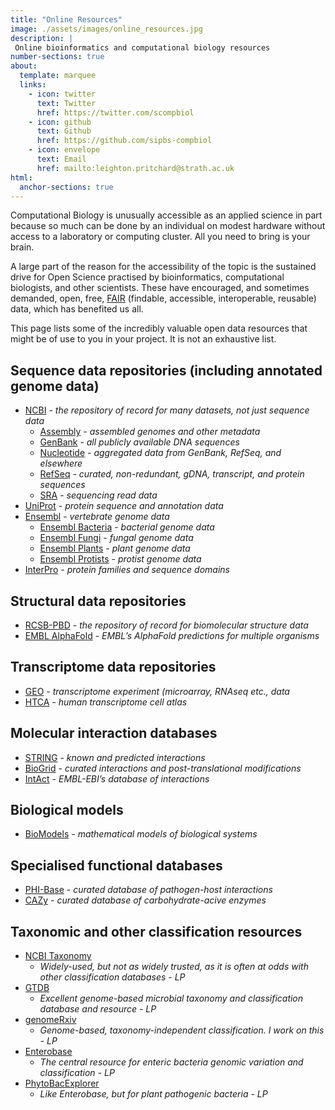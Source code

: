 ```yaml
---
title: "Online Resources"
image: ./assets/images/online_resources.jpg
description: |
 Online bioinformatics and computational biology resources
number-sections: true
about:
  template: marquee
  links:
    - icon: twitter
      text: Twitter
      href: https://twitter.com/scompbiol
    - icon: github
      text: Github
      href: https://github.com/sipbs-compbiol
    - icon: envelope
      text: Email
      href: mailto:leighton.pritchard@strath.ac.uk
html:
  anchor-sections: true
---
```


Computational Biology is unusually accessible as an applied science in part because so much can be done by an individual on modest hardware without access to a laboratory or computing cluster. All you need to bring is your brain.

A large part of the reason for the accessibility of the topic is the sustained drive for Open Science practised by bioinformatics, computational biologists, and other scientists. These have encouraged, and sometimes demanded, open, free, [FAIR](https://en.wikipedia.org/wiki/FAIR_data) (findable, accessible, interoperable, reusable) data, which has benefited us all.

This page lists some of the incredibly valuable open data resources that might be of use to you in your project. It is not an exhaustive list.

## Sequence data repositories (including annotated genome data)

- [NCBI](https://www.ncbi.nlm.nih.gov/) - _the repository of record for many datasets, not just sequence data_
  - [Assembly](https://www.ncbi.nlm.nih.gov/assembly) - _assembled genomes and other metadata_
  - [GenBank](https://www.ncbi.nlm.nih.gov/genbank/) - _all publicly available DNA sequences_
  - [Nucleotide](https://www.ncbi.nlm.nih.gov/nuccore) - _aggregated data from GenBank, RefSeq, and elsewhere_
  - [RefSeq](https://www.ncbi.nlm.nih.gov/RefSeq/) - _curated, non-redundant, gDNA, transcript, and protein sequences_
  - [SRA](https://www.ncbi.nlm.nih.gov/Traces/sra/sra.cgi?) - _sequencing read data_
- [UniProt](https://www.uniprot.org/) - _protein sequence and annotation data_
- [Ensembl](https://www.ensembl.org/index.html) - _vertebrate genome data_
  - [Ensembl Bacteria](https://bacteria.ensembl.org/index.html) - _bacterial genome data_
  - [Ensembl Fungi](https://fungi.ensembl.org/index.html) - _fungal genome data_
  - [Ensembl Plants](https://plants.ensembl.org/index.html) - _plant genome data_
  - [Ensembl Protists](https://protists.ensembl.org/index.html) - _protist genome data_
- [InterPro](https://www.ebi.ac.uk/interpro) - _protein families and sequence domains_

## Structural data repositories

- [RCSB-PBD](https://www.rcsb.org/) - _the repository of record for biomolecular structure data_
- [EMBL AlphaFold](https://www.alphafold.ebi.ac.uk/) - _EMBL's AlphaFold predictions for multiple organisms_

## Transcriptome data repositories

- [GEO](https://www.ncbi.nlm.nih.gov/geo/) - _transcriptome experiment (microarray, RNAseq etc., data_
- [HTCA](https://www.htcatlas.org/) - _human transcriptome cell atlas_

## Molecular interaction databases

- [STRING](https://string-db.org/) - _known and predicted interactions_
- [BioGrid](https://thebiogrid.org/) - _curated interactions and post-translational modifications_
- [IntAct](https://www.ebi.ac.uk/intact/home) - _EMBL-EBI's database of interactions_

## Biological models

- [BioModels](https://www.ebi.ac.uk/biomodels/) - _mathematical models of biological systems_

## Specialised functional databases

- [PHI-Base](http://www.phi-base.org/) - _curated database of pathogen-host interactions_
- [CAZy](http://www.cazy.org/) - _curated database of carbohydrate-acive enzymes_

## Taxonomic and other classification resources

- [NCBI Taxonomy](https://www.ncbi.nlm.nih.gov/taxonomy)
  - _Widely-used, but not as widely trusted, as it is often at odds with other classification databases - LP_
- [GTDB](https://gtdb.ecogenomic.org/)
  - _Excellent genome-based microbial taxonomy and classification database and resource - LP_
- [genomeRxiv]()
  - _Genome-based, taxonomy-independent classification. I work on this - LP_
- [Enterobase](https://enterobase.warwick.ac.uk/)
  - _The central resource for enteric bacteria genomic variation and classification - LP_
- [PhytoBacExplorer](https://phytobacexplorer.warwick.ac.uk/)
  - _Like Enterobase, but for plant pathogenic bacteria - LP_